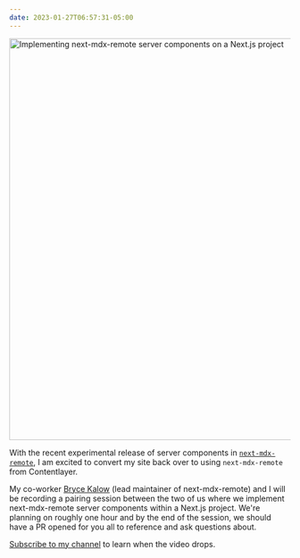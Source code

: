 ```yaml
---
date: 2023-01-27T06:57:31-05:00
---
```


<Image
  src="/img/alex-bryce-next-mdx-remote.png"
  width="1200"
  height="720"
  alt="Implementing next-mdx-remote server components on a Next.js project"
  bordered={true}
/>

With the recent experimental release of server components in [`next-mdx-remote`](https://github.com/hashicorp/next-mdx-remote/releases/tag/v4.3.0), I am excited to convert my site back over to using `next-mdx-remote` from Contentlayer.

My co-worker [Bryce Kalow](https://twitter.com/brkalow) (lead maintainer of next-mdx-remote) and I will be recording a pairing session between the two of us where we implement next-mdx-remote server components within a Next.js project. We're planning on roughly one hour and by the end of the session, we should have a PR opened for you all to reference and ask questions about.

[Subscribe to my channel](https://www.youtube.com/channel/UC2jJoQlzvLPvnYfowAEVaOg?sub_confirmation=1) to learn when the video drops.
